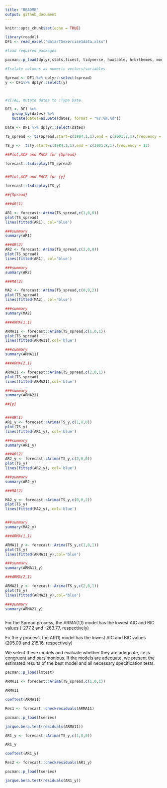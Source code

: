```yaml
---
title: "README"
output: github_document
---
```


```r
knitr::opts_chunk$set(echo = TRUE)
```


```r


library(readxl)
DF1 <- read_excel("data/TSexercise1data.xlsx")

#load required packages

pacman::p_load(dplyr,stats,fixest, tidyverse, huxtable, hrbrthemes, modelsummary, glue,forecast)

#Isolate columns as numeric vectors/variables

Spread <- DF1 %>% dplyr::select(spread)
y <- DF1%>% dplyr::select(y)



#VITAL, mutate dates to :Type Date

DF1 <- DF1 %>%
   group_by(dates) %>%
   mutate(dates=as.Date(dates, format = "%Y.%m.%d"))

Date <- DF1 %>% dplyr::select(dates)


```



```r


TS_spread <- ts(Spread,start=c(1984,1,1),end = c(2001,8,1),frequency = 12)

TS_y <-  ts(y,start=c(1984,1,1),end = c(2001,8,1),frequency = 12)


```



```r

##Plot,ACF and PACF for {Spread}

forecast::tsdisplay(TS_spread)


##Plot,ACF and PACF for {y}

forecast::tsdisplay(TS_y)

```



```r

##{Spread}

###AR(1)

AR1 <- forecast::Arima(TS_spread,c(1,0,0))
plot(TS_spread)
lines(fitted(AR1), col='blue')

###summary
summary(AR1)
```


```r
###AR(2)
AR2 <- forecast::Arima(TS_spread,c(2,0,0))
plot(TS_spread)
lines(fitted(AR1), col='blue')

###summary
summary(AR2)
```


```r
###MA(2)

MA2 <- forecast::Arima(TS_spread,c(0,0,2))
plot(TS_spread)
lines(fitted(MA2), col='blue')

###summary
summary(MA2)
```


```r
###ARMA(1,1)

ARMA11 <- forecast::Arima(TS_spread,c(1,0,1))
plot(TS_spread)
lines(fitted(ARMA11),col='blue')

###summary
summary(ARMA11)
```


```r
###ARMA(2,1)

ARMA21 <- forecast::Arima(TS_spread,c(2,0,1))
plot(TS_spread)
lines(fitted(ARMA21),col='blue')

###summary
summary(ARMA21)
```


```r
##{y}


###AR(1)
AR1_y <- forecast::Arima(TS_y,c(1,0,0))
plot(TS_y)
lines(fitted(AR1_y), col='blue')

###summary
summary(AR1_y)

```


```r
###AR(2)
AR2_y <- forecast::Arima(TS_y,c(2,0,0))
plot(TS_y)
lines(fitted(AR2_y), col='blue')

###summary
summary(AR2_y)


```


```r
###MA(2)

MA2_y <- forecast::Arima(TS_y,c(0,0,2))
plot(TS_y)
lines(fitted(MA2_y), col='blue')


###summary
summary(MA2_y)
```


```r
###ARMA(1,1)

ARMA11_y <- forecast::Arima(TS_y,c(1,0,1))
plot(TS_y)
lines(fitted(ARMA11_y),col='blue')

###summary
summary(ARMA11_y)
```


```r
###ARMA(2,1)

ARMA21_y <- forecast::Arima(TS_y,c(2,0,1))
plot(TS_y)
lines(fitted(ARMA21_y),col='blue')

###summary
summary(ARMA21_y)



```


For the Spread process, the ARMA(1,1) model has the lowest AIC and BIC values (-277.2 and -263.77, respectively)

Fir the y process, the AR(1) model has the lowest AIC and BIC values (205.09 and 215.16, respectively)

We select these models and  evaluate whether they are adequate, i.e is congruent and parsimonious. If the models are adequate, we present the estimated results of the best model and all necessary specification tests. 

```r

pacman::p_load(lmtest)

ARMA11 <- forecast::Arima(TS_spread,c(1,0,1))

ARMA11

coeftest(ARMA11)

```


```r

Res1 <- forecast::checkresiduals(ARMA11)

pacman::p_load(tseries)

jarque.bera.test(residuals(ARMA11))

```

```r

AR1_y <- forecast::Arima(TS_y,c(1,0,0))

AR1_y

coeftest(AR1_y)

```


```r

Res2 <- forecast::checkresiduals(AR1_y)

pacman::p_load(tseries)

jarque.bera.test(residuals(AR1_y))

```

